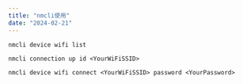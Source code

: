 ```yaml
---
title: "nmcli使用"
date: "2024-02-21"
---
```


`nmcli device wifi list`

`nmcli connection up id <YourWiFiSSID>`

`nmcli device wifi connect <YourWiFiSSID> password <YourPassword>`
